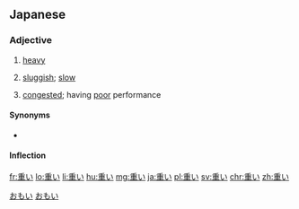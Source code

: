 ==Japanese==
{{ja-kanjitab|おも|yomi=kun}}

===Adjective===
{{ja-adj|infl=i|おもい}}

# [[heavy]]
# {{lb|ja|of computers}} [[sluggish]]; [[slow]]
# {{lb|ja|of|computer networks}} [[congested]]; having [[poor]] performance

====Synonyms====
* {{ja-r|重たい|おもたい}}

====Inflection====
{{ja-i|おも}}

[[Category:1000 Japanese basic words|おもい]]
[[Category:ja:Networking|おもい]]

[[fr:重い]]
[[lo:重い]]
[[li:重い]]
[[hu:重い]]
[[mg:重い]]
[[ja:重い]]
[[pl:重い]]
[[sv:重い]]
[[chr:重い]]
[[zh:重い]]